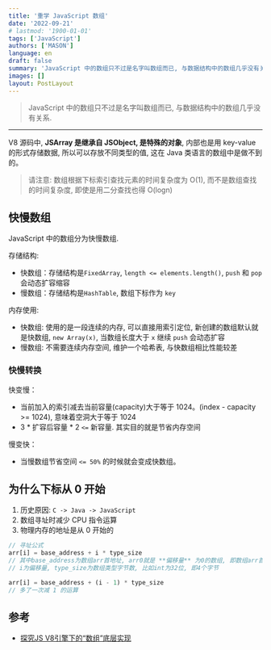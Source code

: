 ```yaml
---
title: '重学 JavaScript 数组'
date: '2022-09-21'
# lastmod: '1900-01-01'
tags: ['JavaScript']
authors: ['MASON']
language: en
draft: false
summary: 'JavaScript 中的数组只不过是名字叫数组而已, 与数据结构中的数组几乎没有关系.'
images: []
layout: PostLayout
---
```


> JavaScript 中的数组只不过是名字叫数组而已, 与数据结构中的数组几乎没有关系.

---

V8 源码中, **JSArray 是继承自 JSObject, 是特殊的对象**, 内部也是用 key-value 的形式存储数据, 所以可以存放不同类型的值, 这在 Java 类语言的数组中是做不到的。

> 请注意: 数组根据下标索引查找元素的时间复杂度为 O(1), 而不是数组查找的时间复杂度, 即使是用二分查找也得 O(logn)

## 快慢数组

JavaScript 中的数组分为快慢数组.

存储结构:

- 快数组：存储结构是`FixedArray`, `length <= elements.length()`, `push` 和 `pop` 会动态扩容缩容
- 慢数组：存储结构是`HashTable`, 数组下标作为 `key`

内存使用:

- 快数组: 使用的是一段连续的内存, 可以直接用索引定位, 新创建的数组默认就是快数组, `new Array(x)`, 当数组长度大于 `x` 继续 `push` 会动态扩容
- 慢数组: 不需要连续内存空间, 维护一个哈希表, 与快数组相比性能较差

### 快慢转换

快变慢：

- 当前加入的索引减去当前容量(capacity)大于等于 1024。(index - capacity >= 1024), 意味着空洞大于等于 1024
- 3 \* 扩容后容量 \* 2 `<=` 新容量. 其实目的就是节省内存空间

慢变快：

- 当慢数组节省空间 `<= 50%` 的时候就会变成快数组。

## 为什么下标从 0 开始

1. 历史原因: `C -> Java -> JavaScript`
2. 数组寻址时减少 CPU 指令运算
3. 物理内存的地址是从 0 开始的

```js
// 寻址公式
arr[i] = base_address + i * type_size
// 其中base_address为数组arr首地址, arr0就是 **偏移量** 为0的数组, 即数组arr首地址；
// i为偏移量, type_size为数组类型字节数, 比如int为32位, 即4个字节

arr[i] = base_address + (i - 1) * type_size
// 多了一次减 1 的运算
```

## 参考

- [探究JS V8引擎下的“数组”底层实现](https://mp.weixin.qq.com/s/np9Yoo02pEv9n_LCusZn3Q)
